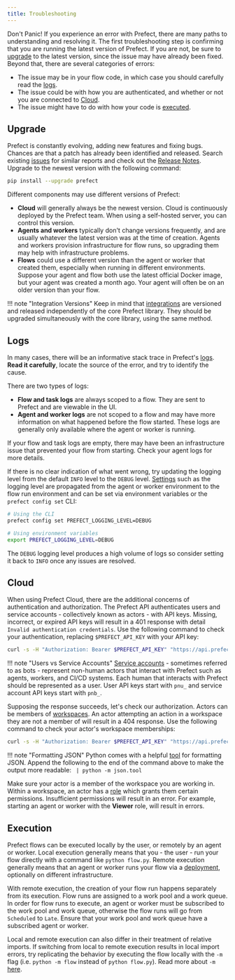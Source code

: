 ```yaml
---
title: Troubleshooting
---
```


Don't Panic! If you experience an error with Prefect, there are many paths to understanding and resolving it. The first troubleshooting step is confirming that you are running the latest version of Prefect. If you are not, be sure to [upgrade](#upgrade) to the latest version, since the issue may have already been fixed. Beyond that, there are several categories of errors:

* The issue may be in your flow code, in which case you should carefully read the [logs](#logs).
* The issue could be with how you are authenticated, and whether or not you are connected to [Cloud](#cloud).
* The issue might have to do with how your code is [executed](#execution).


## Upgrade

Prefect is constantly evolving, adding new features and fixing bugs. Chances are that a patch has already been identified and released. Search existing [issues](https://github.com/PrefectHQ/prefect/issues) for similar reports and check out the [Release Notes](https://github.com/PrefectHQ/prefect/blob/main/RELEASE-NOTES.md). Upgrade to the newest version with the following command:

```bash
pip install --upgrade prefect
```

Different components may use different versions of Prefect:

* **Cloud** will generally always be the newest version. Cloud is continuously deployed by the Prefect team. When using a self-hosted server, you can control this version.
* **Agents and workers** typically don't change versions frequently, and are usually whatever the latest version was at the time of creation. Agents and workers provision infrastructure for flow runs, so upgrading them may help with infrastructure problems.
* **Flows** could use a different version than the agent or worker that created them, especially when running in different environments. Suppose your agent and flow both use the latest official Docker image, but your agent was created a month ago. Your agent will often be on an older version than your flow.

!!! note "Integration Versions"
    Keep in mind that [integrations](/2.10/integrations/) are versioned and released independently of the core Prefect library. They should be upgraded simultaneously with the core library, using the same method.


## Logs

In many cases, there will be an informative stack trace in Prefect's [logs](/2.10/concepts/logs/). **Read it carefully**, locate the source of the error, and try to identify the cause.

There are two types of logs:

* **Flow and task logs** are always scoped to a flow. They are sent to Prefect and are viewable in the UI.
* **Agent and worker logs** are not scoped to a flow and may have more information on what happened before the flow started. These logs are generally only available where the agent or worker is running.

If your flow and task logs are empty, there may have been an infrastructure issue that prevented your flow from starting. Check your agent logs for more details.

If there is no clear indication of what went wrong, try updating the logging level from the default `INFO` level to the `DEBUG` level. [Settings](/2.10/api-ref/prefect/settings/) such as the logging level are propagated from the agent or worker environment to the flow run environment and can be set via environment variables or the `prefect config set` CLI:

```bash
# Using the CLI
prefect config set PREFECT_LOGGING_LEVEL=DEBUG

# Using environment variables
export PREFECT_LOGGING_LEVEL=DEBUG
```

The `DEBUG` logging level produces a high volume of logs so consider setting it back to `INFO` once any issues are resolved.


## Cloud

When using Prefect Cloud, there are the additional concerns of authentication and authorization. The Prefect API authenticates users and service accounts - collectively known as actors - with API keys. Missing, incorrect, or expired API keys will result in a 401 response with detail `Invalid authentication credentials`. Use the following command to check your authentication, replacing `$PREFECT_API_KEY` with your API key:

```bash
curl -s -H "Authorization: Bearer $PREFECT_API_KEY" "https://api.prefect.cloud/api/me/"
```

!!! note "Users vs Service Accounts"
    [Service accounts](/2.10/cloud/users/service-accounts/) - sometimes referred to as bots - represent non-human actors that interact with Prefect such as agents, workers, and CI/CD systems. Each human that interacts with Prefect should be represented as a user. User API keys start with `pnu_` and service account API keys start with `pnb_`.

Supposing the response succeeds, let's check our authorization. Actors can be members of [workspaces](/2.10/cloud/workspaces/). An actor attempting an action in a workspace they are not a member of will result in a 404 response. Use the following command to check your actor's workspace memberships:

```bash
curl -s -H "Authorization: Bearer $PREFECT_API_KEY" "https://api.prefect.cloud/api/me/workspaces"
```

!!! note "Formatting JSON"
    Python comes with a helpful [tool](https://docs.python.org/3/library/json.html#module-json.tool) for formatting JSON. Append the following to the end of the command above to make the output more readable: ` | python -m json.tool`

Make sure your actor is a member of the workspace you are working in. Within a workspace, an actor has a [role](/2.10/cloud/users/roles/) which grants them certain permissions. Insufficient permissions will result in an error. For example, starting an agent or worker with the __Viewer__ role, will result in errors.


## Execution

Prefect flows can be executed locally by the user, or remotely by an agent or worker. Local execution generally means that you - the user - run your flow directly with a command like `python flow.py`. Remote execution generally means that an agent or worker runs your flow via a [deployment](/2.10/concepts/deployments/), optionally on different infrastructure.

With remote execution, the creation of your flow run happens separately from its execution. Flow runs are assigned to a work pool and a work queue. In order for flow runs to execute, an agent or worker must be subscribed to the work pool and work queue, otherwise the flow runs will go from `Scheduled` to `Late`. Ensure that your work pool and work queue have a subscribed agent or worker.

Local and remote execution can also differ in their treatment of relative imports. If switching from local to remote execution results in local import errors, try replicating the behavior by executing the flow locally with the `-m` flag (i.e. `python -m flow` instead of `python flow.py`). Read more about `-m` [here](https://stackoverflow.com/a/62923810).
